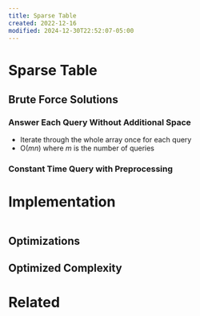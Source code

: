 ```yaml
---
title: Sparse Table
created: 2022-12-16
modified: 2024-12-30T22:52:07-05:00
---
```

# Sparse Table

## Brute Force Solutions

### Answer Each Query Without Additional Space
- Iterate through the whole array once for each query
- O($mn$) where $m$ is the number of queries

### Constant Time Query with Preprocessing

# Implementation

```python

```

## Optimizations

## Optimized Complexity

<CustomCallout type="Time-Complexity" title="Time Complexity"></CustomCallout>

<CustomCallout type="Space-Complexity" title="Space Complexity"></CustomCallout>


# Related
